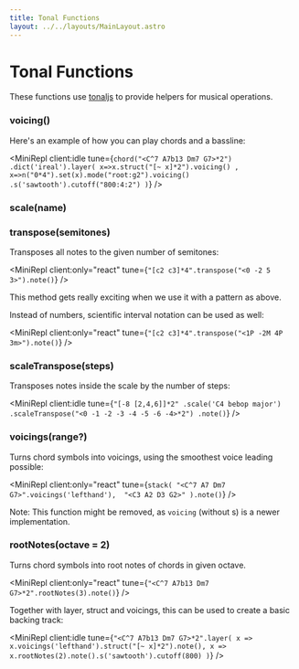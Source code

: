 ```yaml
---
title: Tonal Functions
layout: ../../layouts/MainLayout.astro
---
```



# Tonal Functions

These functions use [tonaljs](https://github.com/tonaljs/tonal) to provide helpers for musical operations.

### voicing()

<JsDoc client:idle name="voicing" h={0} />

Here's an example of how you can play chords and a bassline:

<MiniRepl
  client:idle
  tune={`chord("<C^7 A7b13 Dm7 G7>*2")
  .dict('ireal').layer(
  x=>x.struct("[~ x]*2").voicing()
  ,
  x=>n("0*4").set(x).mode("root:g2").voicing()
  .s('sawtooth').cutoff("800:4:2")
)`}
/>

### scale(name)

<JsDoc client:idle name="scale" h={0} />

### transpose(semitones)

Transposes all notes to the given number of semitones:

<MiniRepl client:only="react" tune={`"[c2 c3]*4".transpose("<0 -2 5 3>").note()`} />

This method gets really exciting when we use it with a pattern as above.

Instead of numbers, scientific interval notation can be used as well:

<MiniRepl client:only="react" tune={`"[c2 c3]*4".transpose("<1P -2M 4P 3m>").note()`} />

### scaleTranspose(steps)

Transposes notes inside the scale by the number of steps:

<MiniRepl
  client:idle
  tune={`"[-8 [2,4,6]]*2"
.scale('C4 bebop major')
.scaleTranspose("<0 -1 -2 -3 -4 -5 -6 -4>*2")
.note()`}
/>

### voicings(range?)

Turns chord symbols into voicings, using the smoothest voice leading possible:

<MiniRepl
  client:only="react"
  tune={`stack(
  "<C^7 A7 Dm7 G7>".voicings('lefthand'), 
  "<C3 A2 D3 G2>"
).note()`}
/>

Note: This function might be removed, as `voicing` (without s) is a newer implementation.

### rootNotes(octave = 2)

Turns chord symbols into root notes of chords in given octave.

<MiniRepl client:only="react" tune={`"<C^7 A7b13 Dm7 G7>*2".rootNotes(3).note()`} />

Together with layer, struct and voicings, this can be used to create a basic backing track:

<MiniRepl
  client:idle
  tune={`"<C^7 A7b13 Dm7 G7>*2".layer(
  x => x.voicings('lefthand').struct("[~ x]*2").note(),
  x => x.rootNotes(2).note().s('sawtooth').cutoff(800)
)`}
/>
